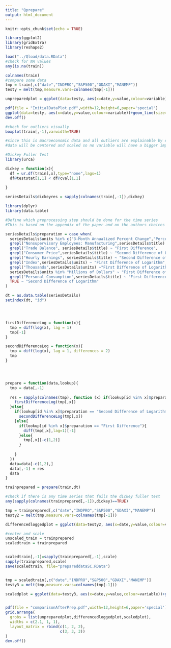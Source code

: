 ```yaml
---
title: "Qprepare"
output: html_document
---
```


```r
knitr::opts_chunk$set(echo = TRUE)
```

```r
library(ggplot2)
library(gridExtra)
library(reshape2)

load("../Qload/data.RData")
#check for NA values
any(is.na(train))

colnames(train)
#compare some data 
tmp = train[,c("date","INDPRO","S&P500","GDAXI","MANEMP")]
testy = melt(tmp,measure.vars=colnames(tmp[-1]))

unpreparedplot = ggplot(data=testy, aes(x=date,y=value,colour=variable))+geom_line()+ ggtitle("Unprocessed") + scale_y_log10() + guides(colour = "none")

pdf(file = "InitialDataPlot.pdf",width=12,height=6,paper='special') 
ggplot(data=testy, aes(x=date,y=value,colour=variable))+geom_line(size=1)+ ggtitle("Unprocessed") + scale_y_log10()
dev.off()

#check for outliers visually
boxplot(train[,-1],varwidth=TRUE)

#since this is macroeconomic data and all outliers are explainable by events or legislations (which can be treated as events as well)
#data will be centered and scaled so no variable will have a bigger impact than another
```

```r
#Dickey Fuller Test
library(urca)

dickey = function(x){
  df = ur.df(train[,x],type="none",lags=1)
  df@teststat[1,1] < df@cval[1,1]
  
}

seriesDetails$dickeyres = sapply(colnames(train[,-1]),dickey)

```

```r
library(dplyr)
library(data.table)

#Define which preprocessing step should be done for the time series
#This is based on the appendix of the paper and on the authors choices of what to apply

seriesDetails$preparation = case_when(
  seriesDetails$units %in% c("3-Month Annualized Percent Change","Percent","Percent Change at Annual Rate","Percent of Capacity" ) ~ "Nothing",
  grepl("Nonsupervisory Employees: Manufacturing",seriesDetails$title) ~ "Nothing",
  grepl("Trade Balance", seriesDetails$title) ~ "First Difference",
  grepl("Consumer Price",seriesDetails$title) ~ "Second Difference of Logarithm",
  grepl("Hourly Earnings", seriesDetails$title) ~ "Second Difference of Logarithm",
  grepl("Index",seriesDetails$units) ~ "First Difference of Logarithm",
  grepl("Thousands",seriesDetails$units) ~"First Difference of Logarithm",
  seriesDetails$units %in% "Millions of Dollars" ~ "First Difference of Logarithm",
  grepl("Personal Consumption",seriesDetails$title) ~ "First Difference of Logarithm",
  TRUE ~ "Second Difference of Logarithm"
)

dt = as.data.table(seriesDetails)
setindex(dt, "id")




firstDifferenceLog = function(x){
  tmp = diff(log(x), lag = 1)
  tmp[-1]
}

secondDifferenceLog = function(x){
  tmp = diff(log(x), lag = 1, differences = 2)
  tmp
}




prepare = function(data,lookup){
  tmp = data[,-1]
  
  res = sapply(colnames(tmp), function (x) if(lookup[id %in% x]$preparation == "First Difference of Logarithm"){
    firstDifferenceLog(tmp[,x])
  }else{
    if(lookup[id %in% x]$preparation == "Second Difference of Logarithm"){
      secondDifferenceLog(tmp[,x])
    }else{
      if(lookup[id %in% x]$preparation == "First Difference"){
        diff(tmp[,x],lag=1)[-1]
      }else{
        tmp[,x][-c(1,2)]
      }
      
    }
  })
  data=data[-c(1,2),]
  data[,-1] = res
  data
}

trainprepared = prepare(train,dt)

#check if there is any time series that fails the dickey fuller test
any(sapply(colnames(trainprepared[,-1]),dickey)==TRUE)

tmp = trainprepared[,c("date","INDPRO","S&P500","GDAXI","MANEMP")]
testy2 = melt(tmp,measure.vars=colnames(tmp[-1]))

differencedloggedplot = ggplot(data=testy2, aes(x=date,y=value,colour=variable))+geom_smooth(fill=NA, span=0.1)+ ggtitle("After logarithm and differencing") +guides(colour = "none")


```

```r
#center and scale
unscaled_train = trainprepared
scaledtrain = trainprepared


scaledtrain[,-1]=sapply(trainprepared[,-1],scale)
sapply(trainprepared,scale)
save(scaledtrain, file="prepareddataSC.RData")


tmp = scaledtrain[,c("date","INDPRO","S&P500","GDAXI","MANEMP")]
testy3 = melt(tmp,measure.vars=colnames(tmp[-1]))

scaledplot = ggplot(data=testy3, aes(x=date,y=value,colour=variable))+geom_smooth(fill=NA, span=0.1)+ ggtitle("After centering and scaling")


pdf(file = "comparisonAfterPrep.pdf",width=12,height=6,paper='special') 
grid.arrange(
  grobs = list(unpreparedplot,differencedloggedplot,scaledplot),
  widths = c(2.1, 1, 1),
  layout_matrix = rbind(c(1, 2, 2),
                        c(3, 3, 3))
)
dev.off()
```